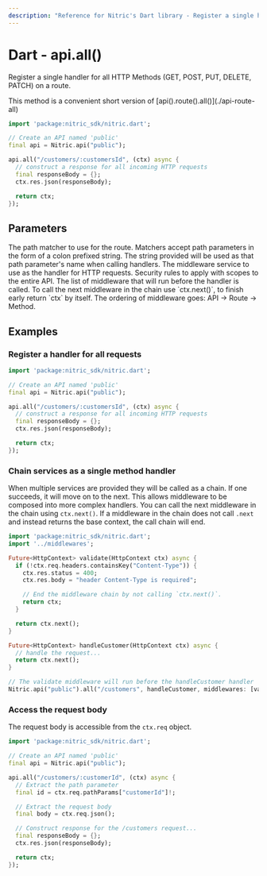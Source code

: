 ```yaml
---
description: "Reference for Nitric's Dart library - Register a single handler for all HTTP Methods (GET, POST, PUT, DELETE, PATCH) on the route."
---
```


# Dart - api.all()

Register a single handler for all HTTP Methods (GET, POST, PUT, DELETE, PATCH) on a route.

<Note>
  This method is a convenient short version of
  [api().route().all()](./api-route-all)
</Note>

```dart
import 'package:nitric_sdk/nitric.dart';

// Create an API named 'public'
final api = Nitric.api("public");

api.all("/customers/:customersId", (ctx) async {
  // construct a response for all incoming HTTP requests
  final responseBody = {};
  ctx.res.json(responseBody);

  return ctx;
});
```

## Parameters

<Properties>
  <Property name="match" required type="String">
    The path matcher to use for the route. Matchers accept path parameters in
    the form of a colon prefixed string. The string provided will be used as
    that path parameter's name when calling handlers.
  </Property>
  <Property name="handler" required type="HttpHandler">
    The middleware service to use as the handler for HTTP requests.
  </Property>
  <Property name="security" type="List<OidcOptions>">
    Security rules to apply with scopes to the entire API.
  </Property>
  <Property name="middlewares" type="List<HttpHandler>">
    The list of middleware that will run before the handler is called. To call
    the next middleware in the chain use `ctx.next()`, to finish early return
    `ctx` by itself. The ordering of middleware goes: API -> Route -> Method.
  </Property>
</Properties>

## Examples

### Register a handler for all requests

```dart
import 'package:nitric_sdk/nitric.dart';

// Create an API named 'public'
final api = Nitric.api("public");

api.all("/customers/:customersId", (ctx) async {
  // construct a response for all incoming HTTP requests
  final responseBody = {};
  ctx.res.json(responseBody);

  return ctx;
});
```

### Chain services as a single method handler

When multiple services are provided they will be called as a chain. If one succeeds, it will move on to the next. This allows middleware to be composed into more complex handlers. You can call the next middleware in the chain using `ctx.next()`. If a middleware in the chain does not call `.next` and instead returns the base context, the call chain will end.

```dart
import 'package:nitric_sdk/nitric.dart';
import '../middlewares';

Future<HttpContext> validate(HttpContext ctx) async {
  if (!ctx.req.headers.containsKey("Content-Type")) {
    ctx.res.status = 400;
    ctx.res.body = "header Content-Type is required";

    // End the middleware chain by not calling `ctx.next()`.
    return ctx;
  }

  return ctx.next();
}

Future<HttpContext> handleCustomer(HttpContext ctx) async {
  // handle the request...
  return ctx.next();
}

// The validate middleware will run before the handleCustomer handler
Nitric.api("public").all("/customers", handleCustomer, middlewares: [validate]);
```

### Access the request body

The request body is accessible from the `ctx.req` object.

```dart
import 'package:nitric_sdk/nitric.dart';

// Create an API named 'public'
final api = Nitric.api("public");

api.all("/customers/:customerId", (ctx) async {
  // Extract the path parameter
  final id = ctx.req.pathParams["customerId"]!;

  // Extract the request body
  final body = ctx.req.json();

  // Construct response for the /customers request...
  final responseBody = {};
  ctx.res.json(responseBody);

  return ctx;
});
```
